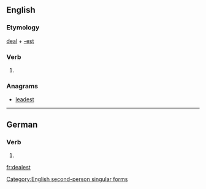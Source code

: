 ==English==

===Etymology===
[[deal]] + [[-est]]

===Verb===
{{en-verb form}}

# {{context|archaic|lang=en}} {{form of|Second-person singular simple present form|deal|lang=en}}

===Anagrams===
* [[leadest#English|leadest]]

[[Category:English second-person singular forms]]

----

==German==

===Verb===
{{head|de}}

# {{de-verb form of|dealen|2|s|k1}}

[[fr:dealest]]
